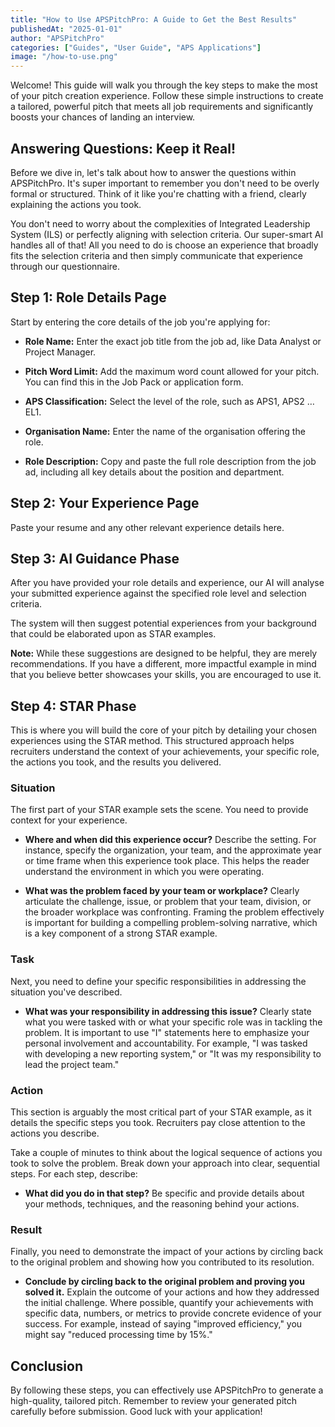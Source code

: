 ```yaml
---
title: "How to Use APSPitchPro: A Guide to Get the Best Results"
publishedAt: "2025-01-01"
author: "APSPitchPro"
categories: ["Guides", "User Guide", "APS Applications"]
image: "/how-to-use.png"
---
```


Welcome! This guide will walk you through the key steps to make the most of your pitch creation experience. Follow these simple instructions to create a tailored, powerful pitch that meets all job requirements and significantly boosts your chances of landing an interview.

## Answering Questions: Keep it Real!

Before we dive in, let's talk about how to answer the questions within APSPitchPro. It's super important to remember you don't need to be overly formal or structured. Think of it like you're chatting with a friend, clearly explaining the actions you took.

You don't need to worry about the complexities of Integrated Leadership System (ILS) or perfectly aligning with selection criteria. Our super-smart AI handles all of that! All you need to do is choose an experience that broadly fits the selection criteria and then simply communicate that experience through our questionnaire.

## Step 1: Role Details Page

Start by entering the core details of the job you're applying for:

- **Role Name:** Enter the exact job title from the job ad, like Data Analyst or Project Manager.

- **Pitch Word Limit:** Add the maximum word count allowed for your pitch. You can find this in the Job Pack or application form.

- **APS Classification:** Select the level of the role, such as APS1, APS2 … EL1.

- **Organisation Name:** Enter the name of the organisation offering the role.

- **Role Description:** Copy and paste the full role description from the job ad, including all key details about the position and department.

## Step 2: Your Experience Page

Paste your resume and any other relevant experience details here.

## Step 3: AI Guidance Phase

After you have provided your role details and experience, our AI will analyse your submitted experience against the specified role level and selection criteria.

The system will then suggest potential experiences from your background that could be elaborated upon as STAR examples.

**Note:** While these suggestions are designed to be helpful, they are merely recommendations. If you have a different, more impactful example in mind that you believe better showcases your skills, you are encouraged to use it.

## Step 4: STAR Phase

This is where you will build the core of your pitch by detailing your chosen experiences using the STAR method. This structured approach helps recruiters understand the context of your achievements, your specific role, the actions you took, and the results you delivered.

### Situation

The first part of your STAR example sets the scene. You need to provide context for your experience.

- **Where and when did this experience occur?** Describe the setting. For instance, specify the organization, your team, and the approximate year or time frame when this experience took place. This helps the reader understand the environment in which you were operating.

- **What was the problem faced by your team or workplace?** Clearly articulate the challenge, issue, or problem that your team, division, or the broader workplace was confronting. Framing the problem effectively is important for building a compelling problem-solving narrative, which is a key component of a strong STAR example.

### Task

Next, you need to define your specific responsibilities in addressing the situation you've described.

- **What was your responsibility in addressing this issue?** Clearly state what you were tasked with or what your specific role was in tackling the problem. It is important to use "I" statements here to emphasize your personal involvement and accountability. For example, "I was tasked with developing a new reporting system," or "It was my responsibility to lead the project team."

### Action

This section is arguably the most critical part of your STAR example, as it details the specific steps you took. Recruiters pay close attention to the actions you describe.

Take a couple of minutes to think about the logical sequence of actions you took to solve the problem. Break down your approach into clear, sequential steps. For each step, describe:

- **What did you do in that step?** Be specific and provide details about your methods, techniques, and the reasoning behind your actions.

### Result

Finally, you need to demonstrate the impact of your actions by circling back to the original problem and showing how you contributed to its resolution.

- **Conclude by circling back to the original problem and proving you solved it.** Explain the outcome of your actions and how they addressed the initial challenge. Where possible, quantify your achievements with specific data, numbers, or metrics to provide concrete evidence of your success. For example, instead of saying "improved efficiency," you might say "reduced processing time by 15%."

## Conclusion

By following these steps, you can effectively use APSPitchPro to generate a high-quality, tailored pitch. Remember to review your generated pitch carefully before submission. Good luck with your application! 